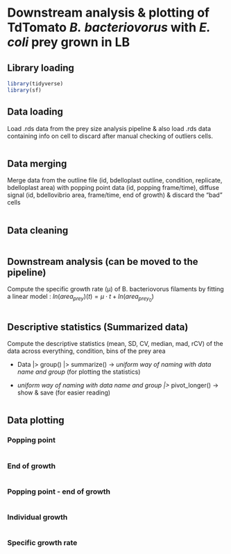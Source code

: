 # Downstream analysis & plotting of TdTomato *B. bacteriovorus* with *E. coli* prey grown in LB

## Library loading

```r
library(tidyverse)
library(sf)
```

## Data loading

Load .rds data from the prey size analysis pipeline & also load .rds data containing info on cell to discard after manual checking of outliers cells.

```r

```

## Data merging

Merge data from the outline file (id, bdelloplast outline, condition, replicate, bdelloplast area) with popping point data (id, popping frame/time), diffuse signal (id, bdellovibrio area, frame/time, end of growth) & discard the "bad" cells

```r

```

## Data cleaning

```r

```

## Downstream analysis (can be moved to the pipeline)

Compute the specific growth rate (µ) of B. bacteriovorus filaments by fitting a linear model : $ln(area_{prey})(t) = µ \cdot t + ln(area_{prey_{0}})$

```r

```

## Descriptive statistics (Summarized data)

Compute the descriptive statistics (mean, SD, CV, median, mad, rCV) of the data across everything, condition, bins of the prey area

-   Data \|\> group() \|\> summarize() -\> *uniform way of naming with data name and group* (for plotting the statistics)

-   *uniform way of naming with data name and group \|\>* pivot_longer() -\> show & save (for easier reading)

```r

```

## Data plotting

### Popping point

```r

```

### End of growth

```r

```

### Popping point - end of growth

```r

```

### Individual growth

```r

```

### Specific growth rate

```r

```
